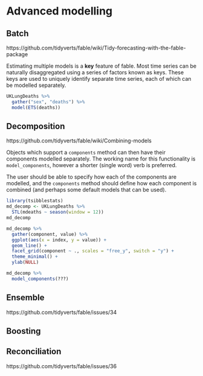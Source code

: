 # Advanced modelling {#advanced}

## Batch

https://github.com/tidyverts/fable/wiki/Tidy-forecasting-with-the-fable-package

Estimating multiple models is a **key** feature of fable. Most time series can be naturally disaggregated using a series of factors known as keys. These keys are used to uniquely identify separate time series, each of which can be modelled separately.

```r
UKLungDeaths %>% 
  gather("sex", "deaths") %>% 
  model(ETS(deaths))
```


## Decomposition
https://github.com/tidyverts/fable/wiki/Combining-models

Objects which support a `components` method can then have their components modelled separately. The working name for this functionality is `model_components`, however a shorter (single word) verb is preferred.

The user should be able to specify how each of the components are modelled, and the `components` method should define how each component is combined (and perhaps some default models that can be used).

```r
library(tsibblestats)
md_decomp <- UKLungDeaths %>%
  STL(mdeaths ~ season(window = 12))
md_decomp
```
```r
md_decomp %>%
  gather(component, value) %>% 
  ggplot(aes(x = index, y = value)) + 
  geom_line() +
  facet_grid(component ~ ., scales = "free_y", switch = "y") + 
  theme_minimal() + 
  ylab(NULL)
```

```r
md_decomp %>% 
  model_components(???)
```

## Ensemble
https://github.com/tidyverts/fable/issues/34

## Boosting

## Reconciliation
https://github.com/tidyverts/fable/issues/36

